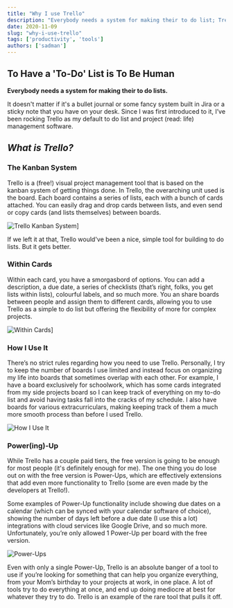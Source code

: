 ```yaml
---
title: "Why I use Trello"
description: "Everybody needs a system for making their to do list; Trello is mine."
date: 2020-11-09
slug: "why-i-use-trello"
tags: ['productivity', 'tools']
authors: ['sadman']
---
```



## To Have a 'To-Do' List is To Be Human

**Everybody needs a system for making their to do lists.**

It doesn't matter if it's a bullet journal or some fancy system built in Jira or a sticky note that you have on your desk. Since I was first introduced to it, I’ve been rocking Trello as my default to do list and project (read: life) management software.

## *What is Trello?*

### The Kanban System

Trello is a (free!) visual project management tool that is based on the kanban system of getting things done. In Trello, the overarching unit used is the board. Each board contains a series of lists, each  with a bunch of cards attached. You can easily drag and drop cards between lists, and even send or copy cards (and lists themselves) between boards.


<Image
  src={trellokanban}
  layout="constrained"
  alt="Trello Kanban System]"
/>

If we left it at that, Trello would've been a nice, simple tool for building to do lists. But it gets better.

### Within Cards

Within each card, you have a smorgasbord of options. You can add a description, a due date, a series of checklists (that’s right, folks, you get lists within lists), colourful labels, and so much more. You  an share boards between people and assign them to different cards, allowing you to use Trello as a simple to do list but offering the flexibility of more for complex projects.


<Image
  src={withincards}
  layout="constrained"
  alt="Within Cards]"
/>

### How I Use It

There’s no strict rules regarding how you need to use Trello. Personally, I try to keep the number of boards I use limited and instead focus on organizing my life into boards that sometimes overlap with each other. For example, I have a board exclusively for schoolwork, which has some cards integrated from my side projects board so I can keep track of everything on my to-do list and avoid having tasks fall into the cracks of my schedule. I also have boards for various extracurriculars, making keeping track of them a much more smooth process than before I used Trello.


<Image
  src={howIUseIt}
  layout="constrained"
  alt="How I Use It"
/>

### Power(ing)-Up

While Trello has a couple paid tiers, the free version is going to be enough for most people (it's definitely enough for me). The one thing you do lose out on with the free version is Power-Ups, which are effectively extensions that add even more functionality to Trello (some are even made by the developers at Trello!).

Some examples of Power-Up functionality include showing due dates on a calendar (which can be synced with your calendar software of choice), showing the number of days left before a due date (I use this a lot) integrations with cloud services like Google Drive, and so much more. Unfortunately, you’re only allowed 1 Power-Up per board with the free version.


<Image
  src={powerups}
  layout="constrained"
  alt="Power-Ups"
/>

Even with only a single Power-Up, Trello is an absolute banger of a tool to use if you’re looking for something that can help you organize everything, from your Mom’s birthday to your projects at work, in one place. A lot of tools try to do everything at once, and end up doing mediocre at best for whatever they try to do. Trello is an example of the rare tool that pulls it off.
